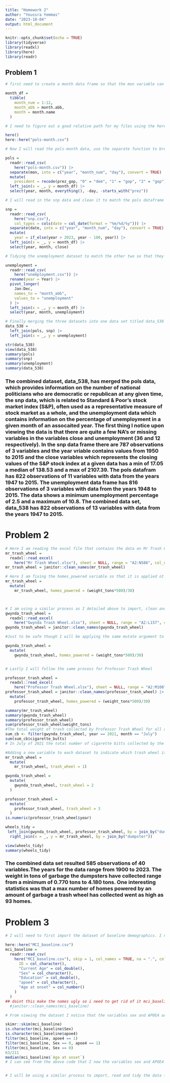 ```yaml
---
title: "Homework 2"
author: "Youssra Yemmas"
date: "2023-10-04"
output: html_document
---
```


```r
knitr::opts_chunk$set(echo = TRUE)
library(tidyverse)
library(readxl)
library(here)
library(readr)
```


## Problem 1

```r
# first need to create a month data frame so that the mon variable can be broken up into 3 integer variables of month day and year

month_df = 
  tibble(
    month_num = 1:12,
    month_abb = month.abb,
    month = month.name
  )

# I need to figure out a good relative path for my files using the here package

here()
here::here("pols-month.csv")

# Now I will read the pols-month data, use the separate function to break up the mon variable and replace month number with month name. I also removed the prez_gop and prez_dem vriables and replaced them with a president variable with values 0 to represent dem and 1 and 2 to represent gop. 

pols = 
  readr::read_csv(
    here("pols-month.csv")) |>
  separate(mon, into = c("year", "month_num", "day"), convert = TRUE) |>
  mutate(
    president = recode(prez_gop, "0" = "dem", "1" = "gop", "2" = "gop")) |>
  left_join(x = _, y = month_df) |> 
  select(year, month, everything(), -day, -starts_with("prez"))

# I will read in the snp data and clean it to match the pols dataframe 

snp = 
  readr::read_csv(
    here("snp.csv"),
    col_types = cols(date = col_date(format = "%m/%d/%y"))) |>
  separate(date, into = c("year", "month_num", "day"), convert = TRUE) |>
  mutate(
    year = if_else(year > 2023, year - 100, year)) |> 
  left_join(x = _, y = month_df) |> 
  select(year, month, close) 

# Tidying the unemployment dataset to match the other two so that they can all be merged together.

unemployment = 
  readr::read_csv(
    here("unemployment.csv")) |>
  rename(year = Year) |>
  pivot_longer(
    Jan:Dec, 
    names_to = "month_abb",
    values_to = "unemployment"
  ) |> 
  left_join(x = _, y = month_df) |> 
  select(year, month, unemployment)

# Finally merging the three datasets into one data set titled data_538 
data_538 = 
  left_join(pols, snp) |>
  left_join(x = _, y = unemployment)

str(data_538)
view(data_538)
summary(pols)
summary(snp)
summary(unemployment)
summary(data_538)
```

### The combined dataset, data_538, has merged the pols data, which provides information on the number of national politicians who are democratic or republican at any given time, the snp data, which is related to Standard & Poor’s stock market index (S&P), often used as a representative measure of stock market as a whole, and the unemployment data which contains information on the percentage of unemployment in a given month of an assocaited year. The first thing I notice upon viewing the data is that there are quite a few NA's or missing variables in the variables close and unemployment (36 and 12 respectively). In the snp data frame there are 787 observations of 3 variables and the year vriable contains values from 1950 to 2015 and the close variables which represents the closing values of the S&P stock index at a given data has a min of 17.05 a median of 138.53 and a max of 2107.39. The pols datafram has 822 observations of 11 variables with data from the years 1947 to 2015. The unemployment data frame has 816 observations of 3 variables with data from the years 1948 to 2015. The data shows a minimum unemployment percentage of 2.5 and a maximum of 10.8. The combined data set, data_538 has 822 observations of 13 variables with data from the years 1947 to 2015.

# Problem 2

```r
# Here I am reading the excel file that contains the data on Mr Trash Can dumpster. I am using the arguments in read_excel specifically range to exclude the two columns 15 and 16 that contain irrelevant notes, I am also using the range argument to exclude the bottom row that contains summary figures. 
mr_trash_wheel = 
  readxl::read_excel(
    here("Mr Trash Wheel.xlsx"), sheet = NULL, range = "A2:N586", col_names = TRUE, col_types = NULL, na = "NA",   trim_ws = TRUE) 
mr_trash_wheel = janitor::clean_names(mr_trash_wheel)

# Here I am fixing the homes_powered variable so that it is applied ot every row in the dataset because before there were many 0's. From the Homes powered note that states each ton of trash equates to on average 500 kilowatts of electricity.  An average household will use 30 kilowatts per day.I took that to mean I must take the weight in tons variable that the dumpster collects multiply that by 500 and divide it by 30 to find the number of Homes powered by each dumpster.
mr_trash_wheel =
  mutate(
    mr_trash_wheel, homes_powered = (weight_tons*500)/30)



# I am using a similar process as I detailed above to import, clean and organize the data for the Gwynda Trash Wheel. One difference though is the fact that the homes_powered variable in this data frame is correct and applied for all rows in the data frame unlike in Mr Trash Wheel. 
gwynda_trash_wheel = 
  readxl::read_excel(
    here("Gwynda Trash Wheel.xlsx"), sheet = NULL, range = "A2:L157", col_names = TRUE, col_types = NULL, na = "NA",   trim_ws = TRUE) 
gwynda_trash_wheel = janitor::clean_names(gwynda_trash_wheel)

#Just to be safe though I will be applying the same mutate argument to the homes_powered variables.

gwynda_trash_wheel =
  mutate(
    gwynda_trash_wheel, homes_powered = (weight_tons*500)/30)


# Lastly I will follow the same process for Professor Trash Wheel

professor_trash_wheel = 
  readxl::read_excel(
    here("Professor Trash Wheel.xlsx"), sheet = NULL, range = "A2:M108", col_names = TRUE, col_types = NULL, na = "NA",   trim_ws = TRUE) 
professor_trash_wheel = janitor::clean_names(professor_trash_wheel) |>
  mutate(
    professor_trash_wheel, homes_powered = (weight_tons*500)/30)

summary(mr_trash_wheel)
summary(gwynda_trash_wheel)
summary(professor_trash_wheel)
sum(professor_trash_wheel$weight_tons)
#The total weight of trash collected by Professor Trash Wheel for all available data was 216.26 tons. 
sum_cb <- filter(gwynda_trash_wheel, year == 2021, month == "July")
sum(sum_cb$cigarette_butts)
# In July of 2021 the total number of cigarette bitts collected by the Gwynnda Trash Wheel was 163,000.

#Adding a new variable to each dataset to indicate which trash wheel it is coming from which may come in handy when trying to merge the datasets into on large one. I am using 1 to refer to Mr Trash, 2 to refer to Gywnda and 3 to refer to Professor 
mr_trash_wheel =
  mutate(
    mr_trash_wheel, trash_wheel = 1)

gwynda_trash_wheel = 
  mutate(
    gwynda_trash_wheel, trash_wheel = 2
  )

professor_trash_wheel = 
  mutate(
    professor_trash_wheel, trash_wheel = 3
  )
is.numeric(professor_trash_wheel$year)

wheels_tidy = 
 left_join(gwynda_trash_wheel, professor_trash_wheel, by = join_by("dumpster")) |>
  right_join(x = _, y = mr_trash_wheel, by = join_by("dumpster"))

view(wheels_tidy)
summary(wheels_tidy)
```

### The combined data set resulted 585 observations of 40 variables.The years for the data range from 1900 to 2023. The weight in tons of garbage the dumpsters have collected range from a minimum of 0.770 tons to 4.180 tons. One interesting statistics was that a max number of homes powered by an amount of garbage a trash wheel has collected went as high as 93 homes. 

# Problem 3
```r
# I will need to first import the dataset of baseline demographics. I need to first do a relative file path using the here function

here::here("MCI_baseline.csv")
mci_baseline =
  readr::read_csv(
    here("MCI_baseline.csv"), skip = 1, col_names = TRUE, na = ".", col_types = cols(
      ID = col_character(),
      "Current Age" = col_double(),
      "Sex" = col_character(),
      "Education" = col_double(),
      "apoe4" = col_character(),
      "Age at onset" = col_number()
    )
  )
## doint this make the names ugly so i need to get rid of it mci_baseline =
  #janitor::clean_names(mci_baseline)

# From viewing the dataset I notice that the variables sex and AP0E4 are not properly encoded so I will need to change that. I also need to look at the data more to see if anything else should be done so I will be doing that using the skimr package

skimr::skim(mci_baseline)
is.character(mci_baseline$Sex)
is.character(mci_baseline$apoe4)
filter(mci_baseline, apoe4 == 1)
filter(mci_baseline, Sex == 0, apoe4 == 1)
filter(mci_baseline, Sex == 0)
63/211
median(mci_baseline$`Age at onset`)
# I can see from the above code that I now the variables sex and APOE4 are encoded as character variables rather than numeric. There are 483 observations of the 6 variables which means that there are 483 participants that have been recruited. Using the filter function I can see that of the participants recruited 145 of them are carrier for apoe4 variant. There are 211 women and 63 of those women are apoe4 carriers which is a proportion of about 0.3.


# I will be using a similar process to import, read and tidy the data for 
```

